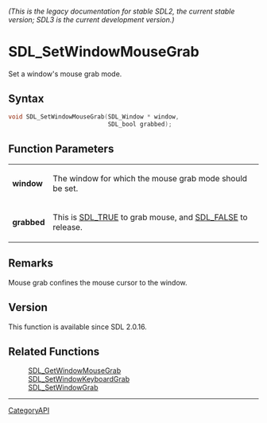 ====== (This is the legacy documentation for stable SDL2, the current stable version; SDL3 is the current development version.) ======
= SDL_SetWindowMouseGrab =

Set a window's mouse grab mode.

== Syntax ==

<syntaxhighlight lang='c'>
void SDL_SetWindowMouseGrab(SDL_Window * window,
                            SDL_bool grabbed);
</syntaxhighlight>

== Function Parameters ==

{|
|'''window'''
|The window for which the mouse grab mode should be set.
|-
|'''grabbed'''
|This is [[SDL_TRUE]] to grab mouse, and [[SDL_FALSE]] to release.
|}

== Remarks ==

Mouse grab confines the mouse cursor to the window.

== Version ==

This function is available since SDL 2.0.16.

== Related Functions ==

:[[SDL_GetWindowMouseGrab]]
:[[SDL_SetWindowKeyboardGrab]]
:[[SDL_SetWindowGrab]]

----
[[CategoryAPI]]


